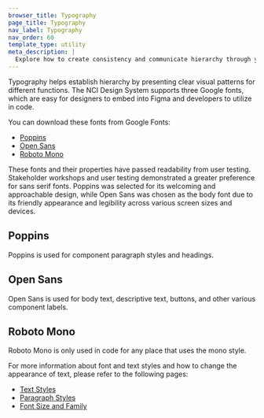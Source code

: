 ```yaml
---
browser_title: Typography
page_title: Typography
nav_label: Typography
nav_order: 60
template_type: utility
meta_description: |
  Explore how to create consistency and communicate hierarchy through your page's typography using headings, text styles, fonts, and other tokens and utilities.
---
```


Typography helps establish hierarchy by presenting clear visual patterns for different functions. The NCI Design System supports three Google fonts, which are easy for designers to embed into Figma and developers to utilize in code.

You can download these fonts from Google Fonts:

- [Poppins](https://fonts.google.com/specimen/Poppins)
- [Open Sans](https://fonts.google.com/specimen/Open+Sans)
- [Roboto Mono](https://fonts.google.com/specimen/Roboto+Mono)

These fonts and their properties have passed readability from user testing. Stakeholder workshops and user testing demonstrated a greater preference for sans serif fonts. Poppins was selected for its welcoming and approachable design, while Open Sans was chosen as the body font due to its friendly appearance and legibility across various screen sizes and devices.

## Poppins

Poppins is used for component paragraph styles and headings.

## Open Sans

Open Sans is used for body text, descriptive text, buttons, and other various component labels.

## Roboto Mono

Roboto Mono is only used in code for any place that uses the mono style.

For more information about font and text styles and how to change the appearance of text, please refer to the following pages:

- [Text Styles](/foundations/typography/text-styles)
- [Paragraph Styles](/foundations/typography/paragraph-styles)
- [Font Size and Family](/foundations/typography/fonts)
